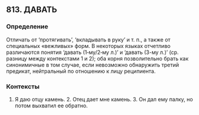 ## 813. ДАВАТЬ
### Определение
Отличать от ‘протягивать’, ‘вкладывать в руку’ и т. п., а также от специальных «вежливых» форм. В некоторых языках отчетливо различаются понятия ‘давать (1‑му/2‑му л.)’ и ‘давать (3-му л.)’ (ср. разницу между контекстами 1 и 2); оба корня позволительно брать как синонимичные в том случае, если невозможно обнаружить третий предикат, нейтральный по отношению к лицу реципиента.

### Контексты
1. Я даю отцу камень.  2. Отец дает мне камень.  3. Он дал ему палку, но потом выхватил ее обратно.


